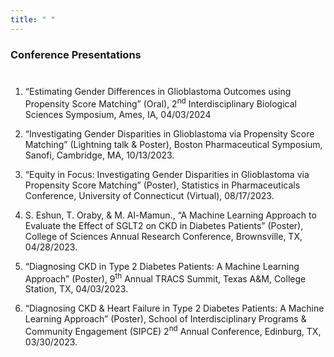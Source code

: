 ```yaml
---
title: " "
---
```



### Conference Presentations

<div style="height: 10px;"></div>
  
1. "Estimating Gender Differences in Glioblastoma Outcomes using Propensity Score Matching" (Oral), 2<sup>nd</sup> Interdisciplinary Biological Sciences Symposium, Ames, IA, 04/03/2024

1. "Investigating Gender Disparities in Glioblastoma via Propensity Score Matching" (Lightning talk & Poster), Boston Pharmaceutical Symposium, Sanofi, Cambridge, MA, 10/13/2023.

1. "Equity in Focus: Investigating Gender Disparities in Glioblastoma via Propensity Score Matching" (Poster), Statistics in Pharmaceuticals Conference, University of Connecticut (Virtual), 08/17/2023.

1. S. Eshun, T. Oraby, & M. Al-Mamun., "A Machine Learning Approach to Evaluate the Effect of SGLT2 on CKD in Diabetes Patients" (Poster), College of Sciences Annual Research Conference, Brownsville, TX, 04/28/2023.

1. "Diagnosing CKD in Type 2 Diabetes Patients: A Machine Learning Approach" (Poster), 9<sup>th</sup> Annual TRACS Summit, Texas A&M, College Station, TX, 04/03/2023.

1. "Diagnosing CKD & Heart Failure in Type 2 Diabetes Patients: A Machine Learning Approach" (Poster), School of Interdisciplinary Programs & Community Engagement (SIPCE) 2<sup>nd</sup> Annual Conference, Edinburg, TX, 03/30/2023.

